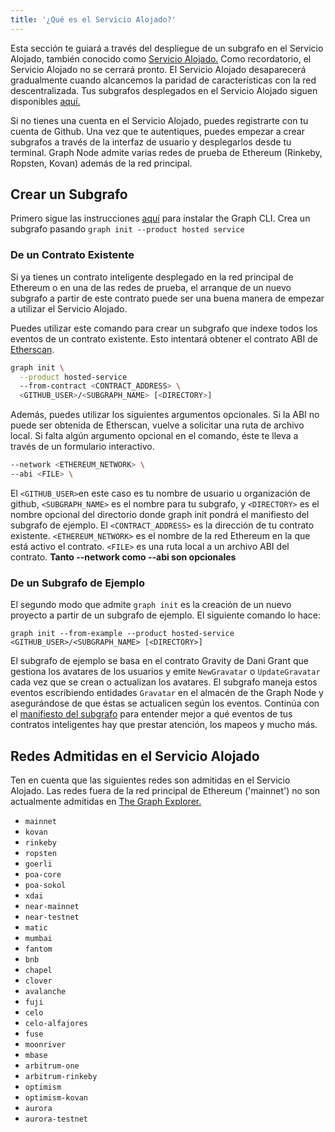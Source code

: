 ```yaml
---
title: '¿Qué es el Servicio Alojado?'
---
```


Esta sección te guiará a través del despliegue de un subgrafo en el Servicio Alojado, también conocido como [Servicio Alojado.](https://thegraph.com/hosted-service/) Como recordatorio, el Servicio Alojado no se cerrará pronto. El Servicio Alojado desaparecerá gradualmente cuando alcancemos la paridad de características con la red descentralizada. Tus subgrafos desplegados en el Servicio Alojado siguen disponibles [aquí.](https://thegraph.com/hosted-service/)

Si no tienes una cuenta en el Servicio Alojado, puedes registrarte con tu cuenta de Github. Una vez que te autentiques, puedes empezar a crear subgrafos a través de la interfaz de usuario y desplegarlos desde tu terminal. Graph Node admite varias redes de prueba de Ethereum (Rinkeby, Ropsten, Kovan) además de la red principal.

## Crear un Subgrafo

Primero sigue las instrucciones [aquí](/developer/define-subgraph-hosted) para instalar the Graph CLI. Crea un subgrafo pasando `graph init --product hosted service`

### De un Contrato Existente

Si ya tienes un contrato inteligente desplegado en la red principal de Ethereum o en una de las redes de prueba, el arranque de un nuevo subgrafo a partir de este contrato puede ser una buena manera de empezar a utilizar el Servicio Alojado.

Puedes utilizar este comando para crear un subgrafo que indexe todos los eventos de un contrato existente. Esto intentará obtener el contrato ABI de [Etherscan](https://etherscan.io/).

```sh
graph init \
  --product hosted-service
  --from-contract <CONTRACT_ADDRESS> \
  <GITHUB_USER>/<SUBGRAPH_NAME> [<DIRECTORY>]
```

Además, puedes utilizar los siguientes argumentos opcionales. Si la ABI no puede ser obtenida de Etherscan, vuelve a solicitar una ruta de archivo local. Si falta algún argumento opcional en el comando, éste te lleva a través de un formulario interactivo.

```sh
--network <ETHEREUM_NETWORK> \
--abi <FILE> \
```

El `<GITHUB_USER>`en este caso es tu nombre de usuario u organización de github, `<SUBGRAPH_NAME>` es el nombre para tu subgrafo, y `<DIRECTORY>` es el nombre opcional del directorio donde graph init pondrá el manifiesto del subgrafo de ejemplo. El `<CONTRACT_ADDRESS>` es la dirección de tu contrato existente. `<ETHEREUM_NETWORK>` es el nombre de la red Ethereum en la que está activo el contrato. `<FILE>` es una ruta local a un archivo ABI del contrato. **Tanto --network como --abi son opcionales**

### De un Subgrafo de Ejemplo

El segundo modo que admite `graph init` es la creación de un nuevo proyecto a partir de un subgrafo de ejemplo. El siguiente comando lo hace:

```
graph init --from-example --product hosted-service <GITHUB_USER>/<SUBGRAPH_NAME> [<DIRECTORY>]
```

El subgrafo de ejemplo se basa en el contrato Gravity de Dani Grant que gestiona los avatares de los usuarios y emite `NewGravatar` o `UpdateGravatar` cada vez que se crean o actualizan los avatares. El subgrafo maneja estos eventos escribiendo entidades `Gravatar` en el almacén de the Graph Node y asegurándose de que éstas se actualicen según los eventos. Continúa con el [manifiesto del subgrafo](/developer/create-subgraph-hosted#the-subgraph-manifest) para entender mejor a qué eventos de tus contratos inteligentes hay que prestar atención, los mapeos y mucho más.

## Redes Admitidas en el Servicio Alojado

Ten en cuenta que las siguientes redes son admitidas en el Servicio Alojado. Las redes fuera de la red principal de Ethereum ('mainnet') no son actualmente admitidas en [The Graph Explorer.](https://thegraph.com/explorer)

- `mainnet`
- `kovan`
- `rinkeby`
- `ropsten`
- `goerli`
- `poa-core`
- `poa-sokol`
- `xdai`
- `near-mainnet`
- `near-testnet`
- `matic`
- `mumbai`
- `fantom`
- `bnb`
- `chapel`
- `clover`
- `avalanche`
- `fuji`
- `celo`
- `celo-alfajores`
- `fuse`
- `moonriver`
- `mbase`
- `arbitrum-one`
- `arbitrum-rinkeby`
- `optimism`
- `optimism-kovan`
- `aurora`
- `aurora-testnet`
